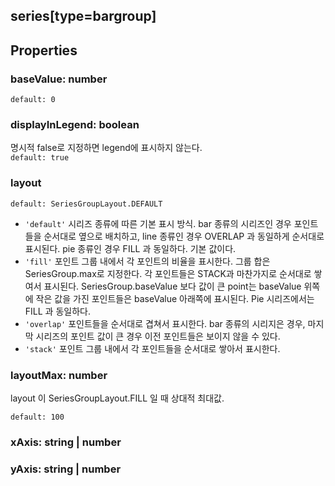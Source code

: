 ## series[type=bargroup]

## Properties

### baseValue: number
`default: 0`  

### displayInLegend: boolean
명시적 false로 지정하면 legend에 표시하지 않는다.  
`default: true`  

### layout
`default: SeriesGroupLayout.DEFAULT`  
- `'default'` 시리즈 종류에 따른 기본 표시 방식.      bar 종류의 시리즈인 경우 포인트들을 순서대로 옆으로 배치하고,  line 종류인 경우  OVERLAP 과 동일하게 순서대로 표시된다.  pie 종류인 경우  FILL 과 동일하다.      기본 값이다.
- `'fill'` 포인트 그룹 내에서 각 포인트의 비율을 표시한다.      그룹 합은 SeriesGroup.max로 지정한다.  각 포인트들은 STACK과 마찬가지로 순서대로 쌓여서 표시된다.  SeriesGroup.baseValue 보다 값이 큰 point는 baseValue 위쪽에 작은 값을 가진  포인트들은 baseValue 아래쪽에 표시된다.      Pie 시리즈에서는  FILL 과 동일하다.
- `'overlap'` 포인트들을 순서대로 겹쳐서 표시한다.      bar 종류의 시리지은 경우,   마지막 시리즈의 포인트 값이 큰 경우 이전 포인트들은 보이지 않을 수 있다.
- `'stack'` 포인트 그룹 내에서 각 포인트들을 순서대로 쌓아서 표시한다.
### layoutMax: number
layout 이  SeriesGroupLayout.FILL 일 때 상대적 최대값.

  
`default: 100`  

### xAxis: string | number

### yAxis: string | number
